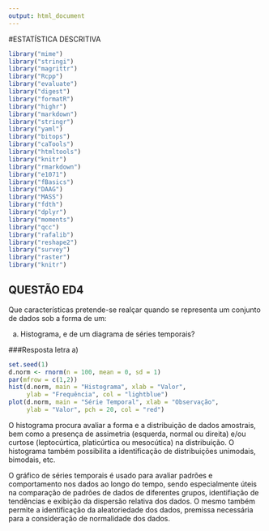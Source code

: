 ---
output: html_document
---
#ESTATÍSTICA DESCRITIVA
```{r, include=FALSE}
library("mime")
library("stringi")
library("magrittr") 
library("Rcpp")
library("evaluate")
library("digest")
library("formatR")
library("highr")
library("markdown")
library("stringr")
library("yaml")
library("bitops")
library("caTools")
library("htmltools")
library("knitr")
library("rmarkdown")
library("e1071")
library("fBasics")
library("DAAG")
library("MASS")
library("fdth")
library("dplyr")
library("moments")
library("qcc")
library("rafalib")
library("reshape2")
library("survey")
library("raster")
library("knitr")
```

## QUESTÃO ED4
Que características pretende-se realçar quando se representa um conjunto de dados sob a forma de um:

a) Histograma, e de um diagrama de séries temporais?

###Resposta letra a)
```{r, fig.width = 10}
set.seed(1)
d.norm <- rnorm(n = 100, mean = 0, sd = 1)
par(mfrow = c(1,2))
hist(d.norm, main = "Histograma", xlab = "Valor", 
     ylab = "Frequência", col = "lightblue")
plot(d.norm, main = "Série Temporal", xlab = "Observação", 
     ylab = "Valor", pch = 20, col = "red")
```

O histograma procura avaliar a forma e a distribuição de dados amostrais, bem como a presença de assimetria (esquerda, normal ou direita) e/ou curtose (leptocúrtica, platicúrtica ou mesocútica) na distribuição. O histograma também possibilita a identificação de distribuições unimodais, bimodais, etc.

O gráfico de séries temporais é usado para avaliar padrões e comportamento nos dados ao longo do tempo, sendo especialmente úteis na comparação de padrões de dados de diferentes grupos, identifiação de tendências e exibição da dispersão relativa dos dados. O mesmo também permite a identificação da aleatoriedade dos dados, premissa necessária para a consideração de normalidade dos dados.